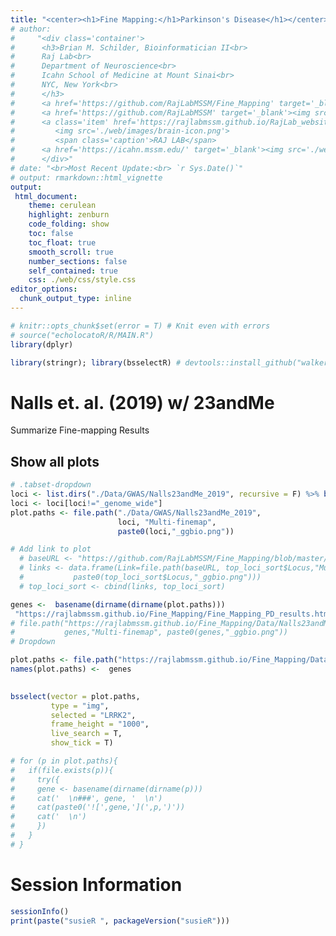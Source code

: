 ```yaml
---
title: "<center><h1>Fine Mapping:</h1>Parkinson's Disease</h1></center>" 
# author: 
#     "<div class='container'>
#      <h3>Brian M. Schilder, Bioinformatician II<br>
#      Raj Lab<br>
#      Department of Neuroscience<br>
#      Icahn School of Medicine at Mount Sinai<br>
#      NYC, New York<br>
#      </h3> 
#      <a href='https://github.com/RajLabMSSM/Fine_Mapping' target='_blank'><img src='./echolocatoR/images/echo_logo_sm.png'></a> 
#      <a href='https://github.com/RajLabMSSM' target='_blank'><img src='./web/images/github.png'></a> 
#      <a class='item' href='https://rajlabmssm.github.io/RajLab_website/' target='_blank'>
#         <img src='./web/images/brain-icon.png'>
#         <span class='caption'>RAJ LAB</span>
#      <a href='https://icahn.mssm.edu/' target='_blank'><img src='./web/images/sinai.png'></a>
#      </div>"
# date: "<br>Most Recent Update:<br> `r Sys.Date()`"
# output: rmarkdown::html_vignette
output:
 html_document:
    theme: cerulean
    highlight: zenburn
    code_folding: show
    toc: false
    toc_float: true
    smooth_scroll: true
    number_sections: false
    self_contained: true
    css: ./web/css/style.css
editor_options:
  chunk_output_type: inline
--- 
```



```r
# knitr::opts_chunk$set(error = T) # Knit even with errors 
# source("echolocatoR/R/MAIN.R") 
library(dplyr)

library(stringr); library(bsselectR) # devtools::install_github("walkerke/bsselectR")
```

  

# Nalls et. al. (2019) w/ 23andMe

Summarize Fine-mapping Results

## Show all plots  

```r
# .tabset-dropdown
loci <- list.dirs("./Data/GWAS/Nalls23andMe_2019", recursive = F) %>% basename()
loci <- loci[loci!="_genome_wide"]
plot.paths <- file.path("./Data/GWAS/Nalls23andMe_2019", 
                        loci, "Multi-finemap",
                        paste0(loci,"_ggbio.png"))

# Add link to plot
  # baseURL <- "https://github.com/RajLabMSSM/Fine_Mapping/blob/master/Data/GWAS/Nalls23andMe_2019"
  # links <- data.frame(Link=file.path(baseURL, top_loci_sort$Locus,"Multi-finemap",
  #           paste0(top_loci_sort$Locus,"_ggbio.png")))
  # top_loci_sort <- cbind(links, top_loci_sort)

genes <-  basename(dirname(dirname(plot.paths)))
 "https://rajlabmssm.github.io/Fine_Mapping/Fine_Mapping_PD_results.html"
# file.path("https://rajlabmssm.github.io/Fine_Mapping/Data/Nalls23andMe_2019",
#           genes,"Multi-finemap", paste0(genes,"_ggbio.png"))
# Dropdown

plot.paths <- file.path("https://rajlabmssm.github.io/Fine_Mapping/Data/GWAS/Nalls23andMe_2019",genes,"Multi-finemap",paste0(genes,"_ggbio.png"))
names(plot.paths) <-  genes
 

bsselect(vector = plot.paths, 
         type = "img", 
         selected = "LRRK2", 
         frame_height = "1000", 
         live_search = T, 
         show_tick = T)

# for (p in plot.paths){
#   if(file.exists(p)){
#     try({ 
#     gene <- basename(dirname(dirname(p)))
#     cat('  \n###', gene, '  \n')
#     cat(paste0('![',gene,'](',p,')'))
#     cat('  \n')
#     })
#   }
# }
```


# Session Information

```r
sessionInfo()
print(paste("susieR ", packageVersion("susieR")))
```


  

